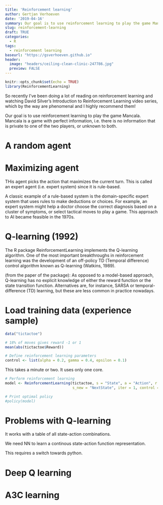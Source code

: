 ```yaml
---
title: 'Reinforcement learning'
author: Gertjan Verhoeven
date: '2019-04-16'
summary: Our goal is to use reinforcement learning to play the game Mancala.
slug: reinforcement-learning
draft: TRUE
categories:
  - R
tags:
  - reinforcement learning
baseurl: "https://gsverhoeven.github.io"
header:
  image: "headers/ceiling-clean-clinic-247786.jpg"
  preview: FALSE
---
```


```r
knitr::opts_chunk$set(echo = TRUE)
library(ReinforcementLearning)
```

So recently I’ve been doing a lot of reading on reinforcement learning and watching David Silver’s Introduction to Reinforcement Learning video series, which by the way are phenomenal and I highly recommend them! 

Our goal is to use reinforcement learning to play the game Mancala.
Mancala is a game with perfect information, i.e. there is no information that is private to one of the two players, or unknown to both.

# A random agent

# Maximizing agent

THis agent picks the action that maximizes the current turn.
This is called an expert agent (i.e. expert system) since it is rule-based.

A classic example of a rule-based system is the domain-specific expert system that uses rules to make deductions or choices. For example, an expert system might help a doctor choose the correct diagnosis based on a cluster of symptoms, or select tactical moves to play a game. This approach to AI became feasible in the 1970s.


# Q-learning (1992)

The R package ReinforcementLearning implements the Q-learning algorithm.
One of the most important breakthroughs in reinforcement learning was the development of an off-policy TD (Temporal difference) control algorithm known as Q-learning (Watkins, 1989). 

(from the paper of the package):
As opposed to a model-based approach, Q-learning has no explicit knowledge of either the reward function or the state transition function. Alternatives are, for instance, SARSA or temporal-difference (TD) learning, but these are less common
in practice nowadays.

# Load training data (experience sample)

```r
data("tictactoe")

# 18% of moves gives reward -1 or 1
mean(abs(tictactoe$Reward))
```

```r
# Define reinforcement learning parameters
control <- list(alpha = 0.2, gamma = 0.4, epsilon = 0.1)
```

This takes a minute or two. It uses only one core.


```r
# Perform reinforcement learning
model <- ReinforcementLearning(tictactoe, s = "State", a = "Action", r = "Reward", 
                               s_new = "NextState", iter = 1, control = control)
```

```r
# Print optimal policy
#policy(model)
```

# Problems with Q-learning

It works with a table of all state-action combinations.

We need NN to learn a continous state-action function representation.

This requires a switch towards python.

# Deep Q learning


# A3C learning



